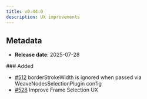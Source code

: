 ```yaml
---
title: v0.44.0
description: UX improvements
---
```


## Metadata

- **Release date**: 2025-07-28

### Added

- [#512](https://github.com/InditexTech/weavejs/issues/512) borderStrokeWidth is ignored when passed via WeaveNodesSelectionPlugin config
- [#528](https://github.com/InditexTech/weavejs/issues/528) Improve Frame Selection UX
